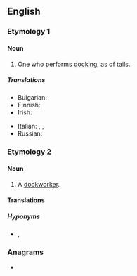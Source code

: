 {{also|Docker}}
==English==

===Etymology 1===
{{suffix|dock|er|gloss1=cut off|lang=en}}

====Noun====
{{en-noun}}

# One who performs [[docking]], as of tails.

=====Translations=====
{{trans-top|one who performs docking}}
* Bulgarian: {{t|bg|докер|m}}
* Finnish: {{t|fi|trimmaaja}}
* Irish: {{t|ga|dugaire|m}}
{{trans-mid}}
* Italian: {{t|it|portuale|m}}, {{t|it|scaricatore|m}}, {{t|it|scaricatore di porto|m}}
* Russian: {{t+|ru|до́кер|m}}
{{trans-bottom}}

===Etymology 2===
{{suffix|dock|er|gloss1=wharf|lang=en}}

====Noun====
{{en-noun}}

# A [[dockworker]].

====Translations====
{{trans-see|dockworker|dockworker}}

=====Hyponyms=====
* {{l|en|longshoreman}}, {{l|en|stevedore}}

===Anagrams===
* {{anagrams|en|corked|ockerd|redock|rocked}}